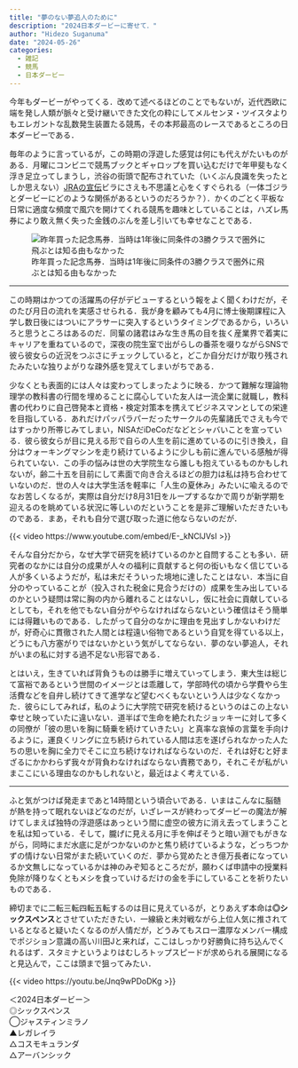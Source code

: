 ---
title: "夢のない夢追人のために"
description: "2024日本ダービーに寄せて．"
author: "Hidezo Suganuma"
date: "2024-05-26"
categories:
  - 雑記
  - 競馬
  - 日本ダービー
---

今年もダービーがやってくる．改めて述べるほどのことでもないが，近代西欧に端を発し人類が脈々と受け継いできた文化の粋にしてメルセンヌ・ツイスタよりもエレガントな乱数発生装置たる競馬，その本邦最高のレースであるところの日本ダービーである．

毎年のように言っているが，この時期の浮遊した感覚は何にも代えがたいものがある．月曜にコンビニで競馬ブックとギャロップを買い込むだけで年甲斐もなく浮き足立ってしまうし，渋谷の街頭で配布されていた（いくぶん良識を失ったとしか思えない）[JRAの宣伝](https://jra-fun.jp/yasugodzilla/)ビラにさえも不思議と心をくすぐられる（一体ゴジラとダービーにどのような関係があるというのだろうか？）．かくのごとく平板な日常に適度な頻度で風穴を開けてくれる競馬を趣味としていることは，ハズレ馬券により敢え無く失った金銭のぶんを差し引いても幸せなことである．

![昨年買った記念馬券．当時は1年後に同条件の3勝クラスで圏外に飛ぶとは知る由もなかった](fig1.jpg)

---

この時期はかつての活躍馬の仔がデビューするという報をよく聞くわけだが，そのたび月日の流れを実感させられる．我が身を顧みても4月に博士後期課程に入学し数日後にはついにアラサーに突入するというタイミングであるから，いろいろと思うところはあるのだ．同輩の諸君はみな生き馬の目を抜く産業界で着実にキャリアを重ねているので，深夜の院生室で出がらしの番茶を啜りながらSNSで彼ら彼女らの近況をつぶさにチェックしていると，どこか自分だけが取り残されたみたいな独りよがりな疎外感を覚えてしまいがちである．

少なくとも表面的には人々は変わってしまったように映る．かつて難解な理論物理学の教科書の行間を埋めることに腐心していた友人は一流企業に就職し，教科書の代わりに自己啓発本と資格・検定対策本を携えてビジネスマンとしての栄達を目指している．あれだけパッパラパーだったサークルの先輩諸氏でさえも今ではすっかり所帯じみてしまい，NISAだiDeCoだなどとシャバいことを宣っている．彼ら彼女らが目に見える形で自らの人生を前に進めているのに引き換え，自分はウォーキングマシンを走り続けているように少しも前に進んでいる感触が得られていない．この手の悩みは世の大学院生なら誰しも抱えているものかもしれないが，齢二十五を目前にして素面で向き合えるほどの胆力は私は持ち合わせていないのだ．世の人々は大学生活を軽率に「人生の夏休み」みたいに喩えるのでなお苦しくなるが，実際は自分だけ8月31日をループするなかで周りが新学期を迎えるのを眺めている状況に等しいのだということを是非ご理解いただきたいものである．まあ，それも自分で選び取った道に他ならないのだが．

{{< video https://www.youtube.com/embed/E-_kNClJVsI >}}

そんな自分だから，なぜ大学で研究を続けているのかと自問することも多い．研究者のなかには自分の成果が人々の福利に貢献すると何の衒いもなく信じている人が多くいるようだが，私は未だそういった境地に達したことはない．本当に自分のやっていることが（投入された税金に見合うだけの）成果を生み出しているのかという疑問は常に胸の内から離れることはないし，仮に社会に貢献しているとしても，それを他でもない自分がやらなければならないという確信はそう簡単には得難いものである．したがって自分のなかに理由を見出すしかないわけだが，好奇心に貫徹された人間とは程遠い俗物であるという自覚を得ている以上，どうにも八方塞がりではないかという気がしてならない．夢のない夢追人，それがいまの私に対する過不足ない形容である．

とはいえ，生きていれば背負うものは勝手に増えていってしまう．東大生は総じて富裕であるという世間のイメージとは乖離して，学部時代の頃から学費やら生活費などを自弁し続けてきて進学など望むべくもないという人は少なくなかった．彼らにしてみれば，私のように大学院で研究を続けるというのはこの上ない幸せと映っていたに違いない．道半ばで生命を絶たれたジョッキーに対して多くの同僚が「彼の思いを胸に騎乗を続けていきたい」と真率な哀悼の言葉を手向けるように，運良くリングに立ち続けられている人間は志を遂げられなかった人たちの思いを胸に全力でそこに立ち続けなければならないのだ．それは好むと好まざるにかかわらず我々が背負わなければならない責務であり，それこそが私がいまここにいる理由なのかもしれないと，最近はよく考えている．

---

ふと気がつけば発走まであと14時間という頃合いである．いまはこんなに脳髄が熱を持って眠れないほどなのだが，いざレースが終わってダービーの魔法が解けてしまえば独特の浮遊感はあっという間に虚空の彼方に消え去ってしまうことを私は知っている．そして，朧げに見える月に手を伸ばそうと暗い淵でもがきながら，同時にまだ水底に足がつかないのかと焦り続けているような，どっちつかずの情けない日常がまた続いていくのだ．夢から覚めたとき億万長者になっているか文無しになっているかは神のみぞ知るところだが，願わくば申請中の授業料免除が降りなくともメシを食っていけるだけの金を手にしていることを祈りたいものである．

締切までに二転三転四転五転するのは目に見えているが，とりあえず本命は**◎シックスペンス**とさせていただきたい．一線級と未対戦ながら上位人気に推されているとなると疑いたくなるのが人情だが，どうみてもスロー濃厚なメンバー構成でポジション意識の高い川田Jと来れば，ここはしっかり好勝負に持ち込んでくれるはず．スタミナというよりはむしろトップスピードが求められる展開になると見込んで，ここは頭まで狙ってみたい．

{{< video https://youtu.be/Jnq9wPDoDKg >}}

＜2024日本ダービー＞<br>
◎シックスペンス<br>
◯ジャスティンミラノ<br>
▲レガレイラ<br>
△コスモキュランダ<br>
△アーバンシック<br>
